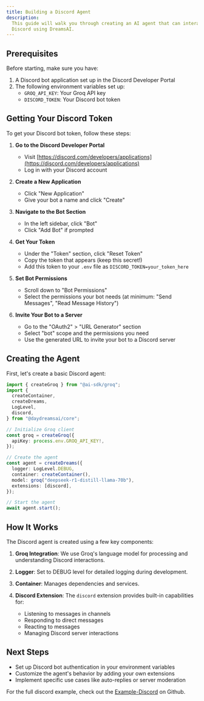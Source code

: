 ```yaml
---
title: Building a Discord Agent
description:
  This guide will walk you through creating an AI agent that can interact with
  Discord using DreamsAI.
---
```


## Prerequisites

Before starting, make sure you have:

1. A Discord bot application set up in the Discord Developer Portal
2. The following environment variables set up:
   - `GROQ_API_KEY`: Your Groq API key
   - `DISCORD_TOKEN`: Your Discord bot token

## Getting Your Discord Token

To get your Discord bot token, follow these steps:

1. **Go to the Discord Developer Portal**

   - Visit
     [https://discord.com/developers/applications](https://discord.com/developers/applications)
   - Log in with your Discord account

2. **Create a New Application**

   - Click "New Application"
   - Give your bot a name and click "Create"

3. **Navigate to the Bot Section**

   - In the left sidebar, click "Bot"
   - Click "Add Bot" if prompted

4. **Get Your Token**

   - Under the "Token" section, click "Reset Token"
   - Copy the token that appears (keep this secret!)
   - Add this token to your `.env` file as `DISCORD_TOKEN=your_token_here`

5. **Set Bot Permissions**

   - Scroll down to "Bot Permissions"
   - Select the permissions your bot needs (at minimum: "Send Messages", "Read
     Message History")

6. **Invite Your Bot to a Server**
   - Go to the "OAuth2" > "URL Generator" section
   - Select "bot" scope and the permissions you need
   - Use the generated URL to invite your bot to a Discord server

## Creating the Agent

First, let's create a basic Discord agent:

```ts title="agent.ts"
import { createGroq } from "@ai-sdk/groq";
import {
  createContainer,
  createDreams,
  LogLevel,
  discord,
} from "@daydreamsai/core";

// Initialize Groq client
const groq = createGroq({
  apiKey: process.env.GROQ_API_KEY!,
});

// Create the agent
const agent = createDreams({
  logger: LogLevel.DEBUG,
  container: createContainer(),
  model: groq("deepseek-r1-distill-llama-70b"),
  extensions: [discord],
});

// Start the agent
await agent.start();
```

## How It Works

The Discord agent is created using a few key components:

1. **Groq Integration**: We use Groq's language model for processing and
   understanding Discord interactions.

2. **Logger**: Set to DEBUG level for detailed logging during development.

3. **Container**: Manages dependencies and services.

4. **Discord Extension**: The `discord` extension provides built-in capabilities
   for:
   - Listening to messages in channels
   - Responding to direct messages
   - Reacting to messages
   - Managing Discord server interactions

## Next Steps

- Set up Discord bot authentication in your environment variables
- Customize the agent's behavior by adding your own extensions
- Implement specific use cases like auto-replies or server moderation

For the full discord example, check out the
[Example-Discord](https://github.com/daydreamsai/daydreams/tree/main/examples/discord)
on Github.
